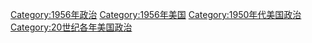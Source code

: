 [[Category:1956年政治|Category:1956年政治]]
[[Category:1956年美国|Category:1956年美国]]
[[Category:1950年代美国政治|Category:1950年代美国政治]]
[[Category:20世纪各年美国政治|Category:20世纪各年美国政治]]